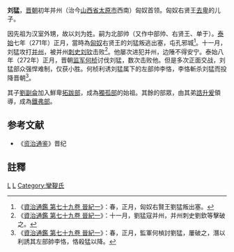 '''刘猛'''{{BD||？|272年||catIdx=L}}，[[晋朝|晋朝]]初年并州（治今[[山西省|山西省]][[太原市|太原市]]西南）匈奴首领。匈奴右贤王[[去卑|去卑]]的儿子。

因先祖为汉室外甥，故以刘为姓。嗣为北部帅（又作中部帅、右贤王、单于）。[[泰始_(西晉)|泰始]]七年（271年）正月，當時為[[匈奴|匈奴]]右贤王的刘猛叛逃出塞，屯孔邪城<ref>《[[s:資治通鑑/卷079|資治通鑑 第七十九卷 晉紀一]]》：春，正月，匈奴右賢王劉猛叛出塞。</ref>。十一月，刘猛攻打[[并州|并州]]，被并州[[刺史|刺史]][[刘钦|刘钦]]击败<ref>《[[s:資治通鑑/卷079|資治通鑑 第七十九卷 晉紀一]]》：十一月，劉猛寇并州，并州刺史劉欽等擊破之。</ref>。他屡次进犯并州，边陲不得安宁。泰始八年（272年）正月，晋朝[[监军|监军]][[何桢|何桢]]讨伐刘猛，数次击败他。但是多次正面交战，刘猛部众强悍难制，仅获小胜。何桢利诱刘猛属下的左部帅李恪，李恪斬杀刘猛而投降晋朝<ref>《[[s:資治通鑑/卷079|資治通鑑 第七十九卷 晉紀一]]》：春，正月，監軍何楨討劉猛，屢破之，潛以利誘其左部帥李恪，恪殺猛以降。</ref>。

其子[[劉副侖|劉副侖]]加入鮮卑[[拓跋部|拓跋部]]，成為[[獨孤部|獨孤部]]的始祖。其餘的部眾，由其弟[[誥升爰|誥升爰]]領導，成為[[鐵弗部|鐵弗部]]。

==参考文献==
*《[[资治通鉴|资治通鉴]]》晋纪

==註釋==
{{reflist|2}}

[[Category:3世紀匈奴人|L]]
[[Category:晉朝匈奴人|L]]
[[Category:攣鞮氏|Category:攣鞮氏]]